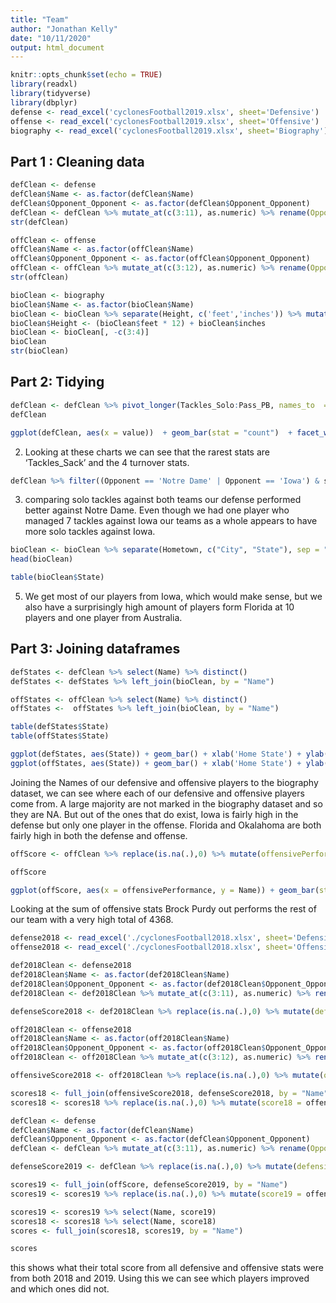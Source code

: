 ```yaml
---
title: "Team"
author: "Jonathan Kelly"
date: "10/11/2020"
output: html_document
---
```


```r
knitr::opts_chunk$set(echo = TRUE)
library(readxl)
library(tidyverse)
library(dbplyr)
defense <- read_excel('cyclonesFootball2019.xlsx', sheet='Defensive')
offense <- read_excel('cyclonesFootball2019.xlsx', sheet='Offensive')
biography <- read_excel('cyclonesFootball2019.xlsx', sheet='Biography')
```

## Part 1 : Cleaning data

```r
defClean <- defense
defClean$Name <- as.factor(defClean$Name)
defClean$Opponent_Opponent <- as.factor(defClean$Opponent_Opponent)
defClean <- defClean %>% mutate_at(c(3:11), as.numeric) %>% rename(Opponent = Opponent_Opponent) 
str(defClean)

offClean <- offense
offClean$Name <- as.factor(offClean$Name)
offClean$Opponent_Opponent <- as.factor(offClean$Opponent_Opponent)
offClean <- offClean %>% mutate_at(c(3:12), as.numeric) %>% rename(Opponent = Opponent_Opponent) 
str(offClean)

bioClean <- biography
bioClean$Name <- as.factor(bioClean$Name)
bioClean <- bioClean %>% separate(Height, c('feet','inches')) %>% mutate_at(c(3:4), as.numeric)
bioClean$Height <- (bioClean$feet * 12) + bioClean$inches
bioClean <- bioClean[, -c(3:4)]
bioClean
str(bioClean)
```

## Part 2: Tidying

```r
defClean <- defClean %>% pivot_longer(Tackles_Solo:Pass_PB, names_to  = "stat")
defClean
```

```r
ggplot(defClean, aes(x = value))  + geom_bar(stat = "count")  + facet_wrap(~stat) + xlab('Number of Points') + ylab('Frequency of Points')  + ggtitle('Distributions of Defensive Statistics')
```
  
  2. Looking at these charts we can see that the rarest stats are 'Tackles_Sack' and the 4 turnover stats.
  
```r
defClean %>% filter((Opponent == 'Notre Dame' | Opponent == 'Iowa') & stat == 'Tackles_Solo') %>% pivot_wider(names_from = 'Opponent', values_from = 'value') %>% select(Name, 'Iowa', 'Notre Dame') %>% ggplot(aes(`Iowa`, `Notre Dame`)) + geom_jitter() + ggtitle('Solo Tackles Aginst Iowa and Notre Dame')
```

  3. comparing solo tackles against both teams our defense performed better against Notre Dame. Even though we had one player who managed 7 tackles against Iowa our teams as a whole appears to have more solo tackles against Iowa.

```r
bioClean <- bioClean %>% separate(Hometown, c("City", "State"), sep = ", ")
head(bioClean)
```

```r
table(bioClean$State)
```
  5. We get most of our players from Iowa, which would make sense, but we also have a surprisingly high amount of players form Florida at 10 players and one player from Australia. 

## Part 3: Joining dataframes

```r
defStates <- defClean %>% select(Name) %>% distinct()
defStates <- defStates %>% left_join(bioClean, by = "Name")

offStates <- offClean %>% select(Name) %>% distinct()
offStates <-  offStates %>% left_join(bioClean, by = "Name")

table(defStates$State)
table(offStates$State)
```

```r
ggplot(defStates, aes(State)) + geom_bar() + xlab('Home State') + ylab('Amount of Players') + ggtitle('Home States for Defensive Players')
ggplot(offStates, aes(State)) + geom_bar() + xlab('Home State') + ylab('Amount of Players') + ggtitle('Home States for Offensive Players')
```

Joining the Names of our defensive and offensive players to the biography dataset, we can see where each of our defensive and offensive players come from. 
A large majority are not marked in the biography dataset and so they are NA. But out of the ones that do exist, Iowa is fairly high in the defense but only one player in the offense. 
Florida and Okalahoma are both fairly high in both the defense and offense.

```r
offScore <- offClean %>% replace(is.na(.),0) %>% mutate(offensivePerformance = Rushing_ATT + Rushing_YDS + Rushing_TD + Receiving_REC + Receiving_YDS + Receiving_TD + Passing_YDS + Passing_TD + Passing_INT) %>% select(Name, offensivePerformance) %>% group_by(Name) %>% summarise(offensivePerformance = sum(offensivePerformance))

offScore

ggplot(offScore, aes(x = offensivePerformance, y = Name)) + geom_bar(stat = "identity", width = 0.3)
```

Looking at the sum of offensive stats Brock Purdy out performs the rest of our team with a very high total of 4368.

```r
defense2018 <- read_excel('./cyclonesFootball2018.xlsx', sheet='Defensive')
offense2018 <- read_excel('./cyclonesFootball2018.xlsx', sheet='Offensive')

def2018Clean <- defense2018
def2018Clean$Name <- as.factor(def2018Clean$Name)
def2018Clean$Opponent_Opponent <- as.factor(def2018Clean$Opponent_Opponent)
def2018Clean <- def2018Clean %>% mutate_at(c(3:11), as.numeric) %>% rename(Opponent = Opponent_Opponent) 

defenseScore2018 <- def2018Clean %>% replace(is.na(.),0) %>% mutate(defensivePerformance = Tackles_Solo + Tackles_ASST + Tackles_TFL + Tackles_Sack + Turnover_FF + Turnover_FR + Turnover_INT + Pass_QBH + Pass_PB) %>% select(Name, defensivePerformance) %>% group_by(Name) %>% summarise(defensivePerformance = sum(defensivePerformance))

off2018Clean <- offense2018
off2018Clean$Name <- as.factor(off2018Clean$Name)
off2018Clean$Opponent_Opponent <- as.factor(off2018Clean$Opponent_Opponent)
off2018Clean <- off2018Clean %>% mutate_at(c(3:12), as.numeric) %>% rename(Opponent = Opponent_Opponent)

offensiveScore2018 <- off2018Clean %>% replace(is.na(.),0) %>% mutate(offensivePerformance = Rushing_ATT + Rushing_YDS + Rushing_TD + Receiving_REC + Receiving_YDS + Receiving_TD + Passing_YDS + Passing_TD + Passing_INT) %>% select(Name, offensivePerformance) %>% group_by(Name) %>% summarise(offensivePerformance = sum(offensivePerformance))

scores18 <- full_join(offensiveScore2018, defenseScore2018, by = "Name")
scores18 <- scores18 %>% replace(is.na(.),0) %>% mutate(score18 = offensivePerformance + defensivePerformance)

defClean <- defense
defClean$Name <- as.factor(defClean$Name)
defClean$Opponent_Opponent <- as.factor(defClean$Opponent_Opponent)
defClean <- defClean %>% mutate_at(c(3:11), as.numeric) %>% rename(Opponent = Opponent_Opponent) 

defenseScore2019 <- defClean %>% replace(is.na(.),0) %>% mutate(defensivePerformance = Tackles_Solo + Tackles_ASST + Tackles_TFL + Tackles_Sack + Turnover_FF + Turnover_FR + Turnover_INT + Pass_QBH + Pass_PB) %>% select(Name, defensivePerformance) %>% group_by(Name) %>% summarise(defensivePerformance = sum(defensivePerformance))

scores19 <- full_join(offScore, defenseScore2019, by = "Name")
scores19 <- scores19 %>% replace(is.na(.),0) %>% mutate(score19 = offensivePerformance + defensivePerformance)

scores19 <- scores19 %>% select(Name, score19)
scores18 <- scores18 %>% select(Name, score18)
scores <- full_join(scores18, scores19, by = "Name")

scores
```

this shows what their total score from all defensive and offensive stats were from both 2018 and 2019. Using this we can see which players improved and which ones did not.